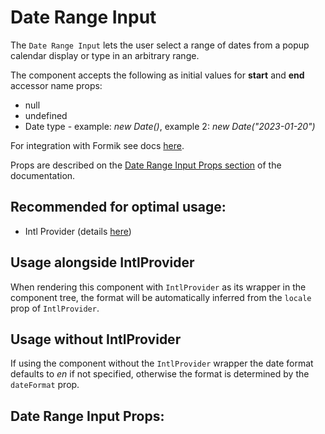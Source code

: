 

# Date Range Input

The `Date Range Input` lets the user select a range of dates from a popup calendar display or type in an arbitrary range.

The component accepts the following as initial values for **start** and **end** accessor name props:

- null
- undefined
- Date type - example: _new Date()_, example 2: _new Date("2023-01-20")_

For integration with Formik see docs [here](/docs/component-library-formik-elements-daterangeinputfield--with-label#daterangeinputfield).

Props are described on the [Date Range Input Props section](/docs/component-library-date-daterangeinput--disabled#date-range-input-props)
of the documentation.

## **Recommended for optimal usage**:

- Intl Provider (details [here](/docs/component-library-intl-intl--basic))

## Usage alongside IntlProvider

When rendering this component with `IntlProvider` as its wrapper in the component tree, the format will be
automatically inferred from the `locale` prop of `IntlProvider`.

## Usage without IntlProvider

If using the component without the `IntlProvider` wrapper the date format defaults to _en_ if not specified,
otherwise the format is determined by the `dateFormat` prop.

<Stories includePrimary={true} />

## Date Range Input Props:

<ArgsTable of={DateRangeInput} />
